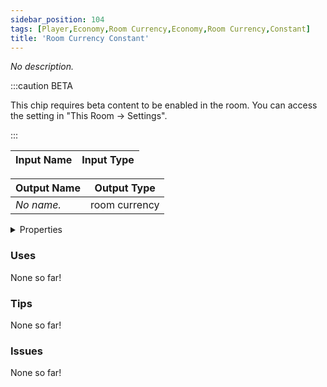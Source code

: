 ```yaml
---
sidebar_position: 104
tags: [Player,Economy,Room Currency,Economy,Room Currency,Constant]
title: 'Room Currency Constant'
---
```


*No description.*

:::caution BETA

This chip requires beta content to be enabled in the room. You can access the setting in "This Room -> Settings".

:::


<EsbSvg />

| Input Name | Input Type |
|-----------|-----------|

| Output Name | Output Type |
|-----------|-----------|
| *No name.* | room currency |


<details>
  <summary>Properties</summary>
  <div>
    <div>
    <table>
      <thead>
        <tr>
          <th>Is beta required?</th>
          <th>✅</th>
        </tr>
        <tr>
          <th>Is this chip a trolling risk?</th>
          <th>❌</th>
        </tr>
        <tr>
          <th>Is this chip a role assignment risk?</th>
          <th>❌</th>
        </tr>
        <tr>
          <th>Chip UUID</th>
          <th>7e843432-afde-41c1-9bc1-194112d91226</th>
        </tr>
      </thead>
    </table>
    </div>
  </div>
</details>

### Uses

None so far!

### Tips

None so far!

### Issues

None so far!